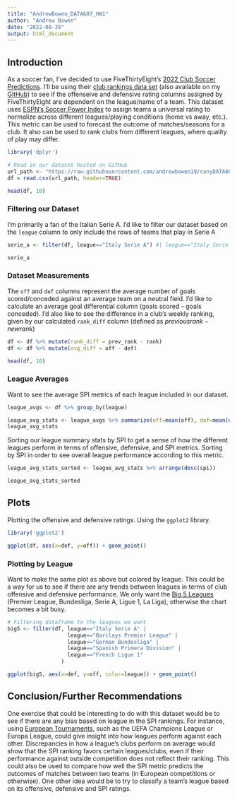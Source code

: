 ```yaml
---
title: "AndrewBowen_DATA607_HW1"
author: "Andrew Bowen"
date: "2022-08-30"
output: html_document
---
```


## Introduction
As a soccer fan, I've decided to use FiveThirtyEight's [2022 Club Soccer Predictions](https://projects.fivethirtyeight.com/soccer-predictions/). I'll be using their [club rankings data set](https://projects.fivethirtyeight.com/soccer-api/club/spi_global_rankings.csv) (also available on my [GitHub](https://raw.githubusercontent.com/andrewbowen19/cunyDATA607/main/data/spi_global_rankings.csv)) to see if the offenseive and defensive rating columns assigned by FiveThirtyEight are dependent on the league/name of a team. This dataset uses [ESPN's Soccer Power Index](https://fivethirtyeight.com/methodology/how-our-club-soccer-predictions-work/) to assign teams a universal rating to normalize across different leagues/playing conditions (home vs away, etc.). This metric can be used to forecast the outcome of matches/seasons for a club. It also can be used to rank clubs from different leagues, where quality of play may differ.
```r
library('dplyr')
```

```r
# Read in our dataset hosted on GitHub
url_path <- "https://raw.githubusercontent.com/andrewbowen19/cunyDATA607/main/data/spi_global_rankings.csv"
df = read.csv(url_path, header=TRUE)

head(df, 10)
```
### Filtering our Dataset
I'm primarily a fan of the Italian Serie A. I'd like to filter our dataset based on the `league` column to only include the rows of teams that play in Serie A
```r
serie_a <- filter(df, league=="Italy Serie A") #| league=="Italy Serie B")

serie_a
```
### Dataset Measurements
The `off` and `def` columns represent the average number of goals scored/conceded against an average team on a neutral field. I'd like to calculate an average goal differential column (goals scored - goals conceded). I'd also like to see the difference in a club's weekly ranking, given by our calculated `rank_diff` column (defined as $previous rank - new rank$)
```r
df <- df %>% mutate(rank_diff = prev_rank - rank)
df <- df %>% mutate(avg_diff = off - def)

head(df, 10)
```

### League Averages
Want to see the average SPI metrics of each league included in our dataset. 
```r
league_avgs <- df %>% group_by(league)

league_avg_stats <- league_avgs %>% summarize(off=mean(off), def=mean(def), spi=mean(spi))
league_avg_stats
```


Sorting our league summary stats by SPI to get a sense of how the different leagues perform in terms of offensive, defensive, and SPI metrics. Sorting by SPI in order to see overall league performance according to this metric.
```r
league_avg_stats_sorted <- league_avg_stats %>% arrange(desc(spi))

league_avg_stats_sorted
```


## Plots
Plotting the offensive and defensive ratings. Using the `ggplot2` library.
```r
library('ggplot2')

ggplot(df, aes(x=def, y=off)) + geom_point()
```

### Plotting by League
Want to make the same plot as above but colored by league. This could be a way for us to see if there are any trends between leagues in terms of club offensive and defensive performance. We only want the [Big 5 Leagues](https://www.statista.com/topics/5909/-big-five/) (Premier League, Bundesliga, Serie A, Ligue 1, La Liga), otherwise the chart becomes a bit busy.
```r
# Filtering dataframe to the leagues we want
big5 <- filter(df, league=="Italy Serie A" |
                   league=="Barclays Premier League" |
                   league=="German Bundesliga" | 
                   league=="Spanish Primera Division" |
                   league=="French Ligue 1"
                 )

ggplot(big5, aes(x=def, y=off, color=league)) + geom_point()
```


## Conclusion/Further Recommendations
One exercise that could be interesting to do with this dataset would be to see if there are any bias based on league in the SPI rankings. For instance, using [European Tournaments](https://www.google.com/url?sa=t&rct=j&q=&esrc=s&source=web&cd=&cad=rja&uact=8&ved=2ahUKEwjLjIOJiO_5AhW2rIkEHbeLDLoQFnoECBoQAQ&url=https%3A%2F%2Fen.wikipedia.org%2Fwiki%2FUEFA_competitions&usg=AOvVaw1CuYv8n00lkc8PxWIHJycr), such as the UEFA Champions League or Europa League, could give insight into how leagues perform against each other. Discrepancies in how a league's clubs perform on average would show that the SPI ranking favors certain leagues/clubs, even if their performance against outside competition does not reflect their ranking. This could also be used to compare how well the SPI metric predicts the outcomes of matches between two teams (in European competitions or otherwise). One other idea would be to try to classify a team's league based on its offensive, defensive and SPI ratings.











